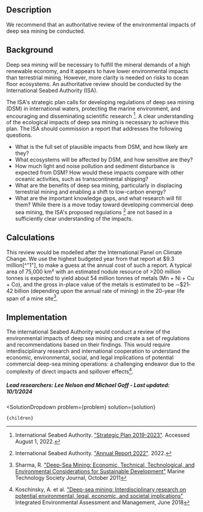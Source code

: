 

## Description
We recommend that an authoritative review of the environmental impacts of deep sea mining be conducted.

## Background
Deep sea mining will be necessary to fulfill the mineral demands of a high renewable economy, and it appears to have lower environmental impacts than terrestrial mining. However, more clarity is needed on risks to ocean floor ecosystems. An authoritative review should be conducted by the International Seabed Authority (ISA).

The ISA's strategic plan calls for developing regulations of deep sea mining (DSM) in international waters, protecting the marine environment, and encouraging and disseminating scientific research [^"9"]. A clear understanding of the ecological impacts of deep sea mining is necessary to achieve this plan. The ISA should commission a report that addresses the following questions.

- What is the full set of plausible impacts from DSM, and how likely are they?
- What ecosystems will be affected by DSM, and how sensitive are they?
- How much light and noise pollution and sediment disturbance is expected from DSM? How would these impacts compare with other oceanic activities, such as transcontinental shipping?
- What are the benefits of deep sea mining, particularly in displacing terrestrial mining and enabling a shift to low-carbon energy?
- What are the important knowledge gaps, and what research will fill them?
While there is a move today toward developing commercial deep sea mining, the ISA's proposed regulations [^"8"] are not based in a sufficiently clear understanding of the impacts.

## Calculations
This review would be modelled after the International Panel on Climate Change. We use the highest budgeted year from that report at $9.3 million[^"1"], to make a guess at the annual cost of such a report. 
A typical area of 75,000 km² with an estimated nodule resource of >200 million tonnes is expected to yield about 54 million tonnes of metals (Mn + Ni + Cu + Co), and the gross in-place value of the metals is estimated to be ∼$21‐42 billion (depending upon the annual rate of mining) in the 20-year life span of a mine site[^"2"].


## Implementation
The international Seabed Authority would conduct a review of the environmental impacts of deep sea mining and create a set of regulations and recommendations based on their findings. This would require interdisciplinary research and international cooperation to understand the economic, environmental, social, and legal implications of potential commercial deep-sea mining operations: a challenging endeavor due to the complexity of direct impacts and spillover effects[^"3"].

##### Lead researchers: Lee Nelson and Michael Goff - Last updated: 10/1/2024


[^"8"]: International Seabed Authority. ["Annual Report 2022"](https://www.isa.org.jm/secretary-general-annual-report-2022). 2022.

[^"9"]: International Seabed Authority. ["Strategic Plan 2019-2023"](https://www.isa.org.jm/files/files/documents/ISA-Strategic-Plan.pdf). Accessed August 1, 2022.

[^"1"]: IPCC ["IPCC Trust Fund Programme and Budget"](https://www.ipcc.ch/site/assets/uploads/2018/05/decision_p35_budget.pdf) International Panel on Climate Change, July 2012

[^"2"]: Sharma, R. ["Deep-Sea Mining: Economic, Technical, Technological, and Environmental Considerations for Sustainable Development"](https://doi.org/10.4031/MTSJ.45.5.2) Marine Technology Society Journal, October 2011

[^"3"]: Koschinsky, A. et al. ["Deep-sea mining: Interdisciplinary research on potential environmental, legal, economic, and societal implications"](https://doi.org/10.1002/ieam.4071) Integrated Environmental Assessment and Management, June 2018

  <SolutionDropdown 
    problem={problem} 
    solution={solution}
  >
    {children}
  </SolutionDropdown>
